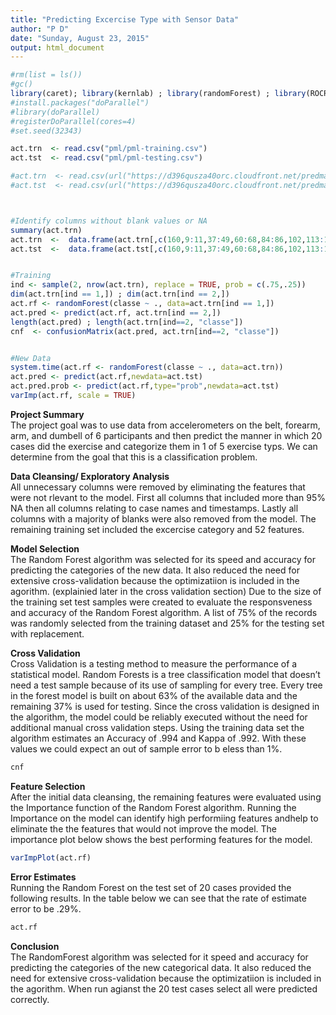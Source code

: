 ```yaml
---
title: "Predicting Excercise Type with Sensor Data"
author: "P D"
date: "Sunday, August 23, 2015"
output: html_document
---
```

```r
#rm(list = ls())
#gc()
library(caret); library(kernlab) ; library(randomForest) ; library(ROCR); library(ggplot2)
#install.packages("doParallel")
#library(doParallel)
#registerDoParallel(cores=4)
#set.seed(32343)

act.trn  <- read.csv("pml/pml-training.csv")
act.tst  <- read.csv("pml/pml-testing.csv")

#act.trn  <- read.csv(url("https://d396qusza40orc.cloudfront.net/predmachlearn/pml-training.csv")
#act.tst  <- read.csv(url("https://d396qusza40orc.cloudfront.net/predmachlearn/pml-testing.csv")



#Identify columns without blank values or NA
summary(act.trn)
act.trn  <-  data.frame(act.trn[,c(160,9:11,37:49,60:68,84:86,102,113:124,140,151:159)])
act.tst  <-  data.frame(act.tst[,c(160,9:11,37:49,60:68,84:86,102,113:124,140,151:159)])


#Training
ind <- sample(2, nrow(act.trn), replace = TRUE, prob = c(.75,.25))
dim(act.trn[ind == 1,]) ; dim(act.trn[ind == 2,])
act.rf <- randomForest(classe ~ ., data=act.trn[ind == 1,])
act.pred <- predict(act.rf, act.trn[ind == 2,])
length(act.pred) ; length(act.trn[ind==2, "classe"])
cnf  <- confusionMatrix(act.pred, act.trn[ind==2, "classe"])


#New Data
system.time(act.rf <- randomForest(classe ~ ., data=act.trn))
act.pred <- predict(act.rf,newdata=act.tst)
act.pred.prob <- predict(act.rf,type="prob",newdata=act.tst)
varImp(act.rf, scale = TRUE)

```
<b>Project Summary</b><br>
The project goal was to use data from accelerometers on the belt, forearm, arm, and dumbell of 6 participants and then predict the manner in which 20 cases did the exercise and categorize them in 1 of 5 exercise typs. We can determine from the goal that this is a classification problem.

<b>Data Cleansing/ Exploratory Analysis</b><br>
All unnecessary columns were removed by eliminating the features that were not rlevant to the model.
First all columns that included more than 95% NA then all columns relating to case names and timestamps. Lastly all columns with a majority of blanks were also removed from the model.
The remaining training set included the excercise category and 52 features.

<b>Model Selection</b><br>
The Random Forest algorithm was selected for its speed and accuracy for predicting the categories of the new data. It also reduced the need for extensive cross-validation because the optimizatiion is included in the agorithm. (explainied later in the cross validation section)
Due to the size of the training set test samples were created to evaluate the responsveness and accuracy of the Random Forest algorithm.
A list of 75% of the records was randomly selected from the training dataset and 25% for the testing set with replacement.


<b>Cross Validation</b><br>
Cross Validation is a testing method to measure the performance of a statistical model.
Random Forests is a tree classification model that doesn't need a test sample because of its use of sampling for every tree. 
Every tree in the forest model is built on about 63% of the available data and the remaining 37% is used for testing.
Since the cross validation is designed in the algorithm, the model could be reliably executed without the need for additional manual cross validation steps.
Using the training data set the algorithm estimates an Accuracy of .994 and Kappa of .992. With these values we could expect an out of sample error to b eless than 1%.
<confusion matrix>
```r
cnf
```

<b>Feature Selection</b><br>
After the initial data cleansing, the remaining features were evaluated using the Importance function of the Random Forest algorithm.
Running the Importance on the model can identify high performiing features andhelp to eliminate the the features that would not improve the model. The importance plot below shows the best performing features for the model.
```r
varImpPlot(act.rf)
```

<b>Error Estimates</b><br>
Running the Random Forest on the test set of 20 cases provided the following results.
In the table below we can see that the rate of estimate error to be .29%. 
```r
act.rf
```

<b>Conclusion</b><br>
The RandomForest algorithm was selected for it speed and accuracy for predicting the categories of the new categorical data.
It also reduced the need for extensive cross-validation because the optimizatiion is included in the agorithm.
When run agianst the 20 test cases select all were predicted correctly.